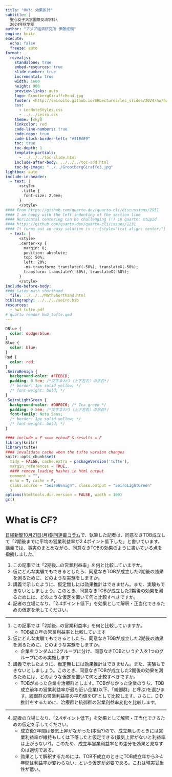 ```yaml
---
title: "HW3: 効果推計"
subtitle: |
  聖心女子大学国際交流学科\
  2024年秋学期
author: "アジア経済研究所 伊藤成朗"
engine: knitr
execute:
  echo: false
  freeze: auto
format:
  revealjs:
    standalone: true
    embed-resources: true
    slide-number: true
    incremental: true
    width: 1600
    height: 900
    preview-links: auto
    logo: GrootbergGiraffeHead.jpg
    footer: <http://seiroito.github.io/SHLectures/lec_slides/2024/hw/hw2_rmarkdown0.html>
    css: 
      - LecNoteStyles.css
      - ../../seiro.css
    theme: [sky]
    linkcolor: red
    code-line-numbers: true
    code-copy: true
    code-block-border-left: "#31BAE9"
    toc: true
    toc-depth: 1
    template-partials: 
      - ../../../toc-slide.html
    include-after-body: ../../../toc-add.html
    toc-bg-image: "../../GrootbergGiraffe3.jpg"
lightbox: auto
include-in-header:
  - text: |
      <style>
       .title {
        font-size: 2.0em;
      }
      </style>
#### From https://github.com/quarto-dev/quarto-cli/discussions/2951
#### I am happy with the left-indenting of the section line
#### Horizontal centering can be challenging (!) in quarto: stupid
#### https://github.com/quarto-dev/quarto-cli/issues/1231
#### It turns out an easy solution is :::{style="text-align: center;"}
  - text: |
      <style>
      .center-xy {
        margin: 0;
        position: absolute;
        top: 50%;
        left: 20%;
        -ms-transform: translateY(-50%), translateX(-50%);
        transform: translateY(-50%), translateX(-50%);
      }
      </style>
include-before-body:
#### latex math shorthand
  file: ../../../MathShorthand.html 
bibliography: ../../../seiro.bib
resources:
  - hw3_tufte.pdf
# quarto render hw3_tufte.qmd
---
```


```css
DBlue {
  color: dodgerblue;
}
Blue {
  color: blue;
}
Red {
  color: red;
}
.SeiroBenign {
  background-color: #FFEBCD;
  padding: 0.5em; /*文字まわり（上下左右）の余白*/
  /* border: 1px solid yellow; */
  /* font-weight: bold; */
}
.SeiroLightGreen {
  background-color: #D0F0C0; /* Tea green */
  padding: 0.5em; /*文字まわり（上下左右）の余白*/
  font-family: Noto Sans;
  /* border: 1px solid yellow; */
  /* font-weight: bold; */
}
```

```r
#### include = F <==> echo=F & results = F
library(knitr)
library(tufte)
#### invalidate cache when the tufte version changes
knitr::opts_chunk$set(
  tidy = FALSE, cache.extra = packageVersion('tufte'), 
  margin_references = TRUE,
  #### remove leading hashes in html output
  comment = "", 
  echo = T, cache = F, 
  class.source = "SeiroBenign", class.output = "SeiroLightGreen"
  )
options(htmltools.dir.version = FALSE, width = 100)
gc()
```

# What is CF?

[日経新聞10月21日(月)朝刊連載コラム](../../../lec_slides/2024/02.html#/74)で、執筆した記者は、同意なきTOB成立して「2期後までに平均の営業利益率が2.4ポイント低下した」と書いています。講義では、事実のまとめながら、同意なきTOBの効果のように書いている点を指摘しました。

1. この記事では「2期後...の営業利益率」を何と比較していますか。
1. 仮にどんな実験でもできるとしたら、同意なきTOBが成立した2期後の効果を測るために、どのような実験をしますか。
1. 講義で示したように、仮定無しには効果推計はできません。また、実験もできないとしましょう。このとき、同意なきTOBが成立した2期後の効果を測るためには、どのような仮定を置いて何と比較すべきですか。
1. 記者の立場になり、「2.4ポイント低下」を効果として解釈・正当化できるための仮定を示してください。

----

1. この記事では「2期後...の営業利益率」を何と比較していますか。
   * TOB成立年の営業利益率と比較しています
1. 仮にどんな実験でもできるとしたら、同意なきTOBが成立した2期後の効果を測るために、どのような実験をしますか。
   * 企業をランダムに2グループに分け、同意なきTOBという介入を1つのグループにのみ実施します
1. 講義で示したように、仮定無しには効果推計はできません。また、実験もできないとしましょう。このとき、同意なきTOBが成立した2期後の効果を測るためには、どのような仮定を置いて何と比較すべきですか。
   * TOBがあった企業を治療群とします。TOBがなかった企業のうち、TOB成立前年の営業利益率が最も近い企業(以下、「統御群」と呼ぶ)を選びます。統御群の営業利益率の平均値をCFとして比較します。さらに、DID推計をするために、治療群と統御群の営業利益率変化を比較します。

----

4. 記者の立場になり、「2.4ポイント低下」を効果として解釈・正当化できるための仮定を示してください。
   * 成立後2年間は景気上昇がなかった(本当?)ので、成立無しのときには営業利益率が維持もしくは下落したと仮定できる(景気上昇がないと利益率は上がらない?)。このため、成立年営業利益率との差分を効果と見なすのは適切である。
   * 効果として解釈するためには、TOB不成立のときにTOB成立年から3-4年間は利益率が変わらない、という仮定が必要である。これは現実妥当性が低い。


